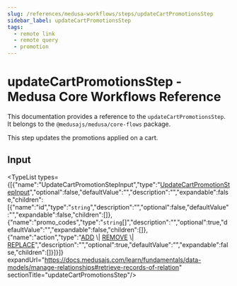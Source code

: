 ```yaml
---
slug: /references/medusa-workflows/steps/updateCartPromotionsStep
sidebar_label: updateCartPromotionsStep
tags:
  - remote link
  - remote query
  - promotion
---
```



# updateCartPromotionsStep - Medusa Core Workflows Reference

This documentation provides a reference to the `updateCartPromotionsStep`. It belongs to the `@medusajs/medusa/core-flows` package.

This step updates the promotions applied on a cart.

## Input

<TypeList types={[{"name":"UpdateCartPromotionStepInput","type":"[UpdateCartPromotionStepInput](../../../../interfaces/core_flows.UpdateCartPromotionStepInput/page.mdx)","optional":false,"defaultValue":"","description":"","expandable":false,"children":[{"name":"id","type":"`string`","description":"","optional":false,"defaultValue":"","expandable":false,"children":[]},{"name":"promo_codes","type":"`string`[]","description":"","optional":true,"defaultValue":"","expandable":false,"children":[]},{"name":"action","type":"[ADD](../../../../../utils/PromotionUtils/enums/utils.PromotionUtils.PromotionActions/page.mdx#add) \\| [REMOVE](../../../../../utils/PromotionUtils/enums/utils.PromotionUtils.PromotionActions/page.mdx#remove) \\| [REPLACE](../../../../../utils/PromotionUtils/enums/utils.PromotionUtils.PromotionActions/page.mdx#replace)","description":"","optional":true,"defaultValue":"","expandable":false,"children":[]}]}]} expandUrl="https://docs.medusajs.com/learn/fundamentals/data-models/manage-relationships#retrieve-records-of-relation" sectionTitle="updateCartPromotionsStep"/>
